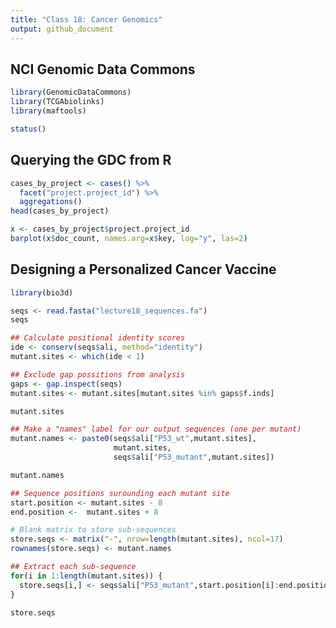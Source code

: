 ```yaml
---
title: "Class 18: Cancer Genomics"
output: github_document
---
```


## NCI Genomic Data Commons
```r
library(GenomicDataCommons)
library(TCGAbiolinks)
library(maftools)
```

```r
status()
```

## Querying the GDC from R
```r
cases_by_project <- cases() %>%
  facet("project.project_id") %>%
  aggregations()
head(cases_by_project)
```

```r
x <- cases_by_project$project.project_id
barplot(x$doc_count, names.arg=x$key, log="y", las=2)
```

## Designing a Personalized Cancer Vaccine 

```r
library(bio3d)

seqs <- read.fasta("lecture18_sequences.fa")
seqs
```

```r
## Calculate positional identity scores
ide <- conserv(seqs$ali, method="identity")
mutant.sites <- which(ide < 1) 

## Exclude gap possitions from analysis
gaps <- gap.inspect(seqs)
mutant.sites <- mutant.sites[mutant.sites %in% gaps$f.inds]

mutant.sites
```

```r
## Make a "names" label for our output sequences (one per mutant)
mutant.names <- paste0(seqs$ali["P53_wt",mutant.sites],
                       mutant.sites,
                       seqs$ali["P53_mutant",mutant.sites])

mutant.names
```

```r
## Sequence positions surounding each mutant site
start.position <- mutant.sites - 8
end.position <-  mutant.sites + 8

# Blank matrix to store sub-sequences
store.seqs <- matrix("-", nrow=length(mutant.sites), ncol=17)
rownames(store.seqs) <- mutant.names

## Extract each sub-sequence
for(i in 1:length(mutant.sites)) {
  store.seqs[i,] <- seqs$ali["P53_mutant",start.position[i]:end.position[i]]
}

store.seqs
```

















